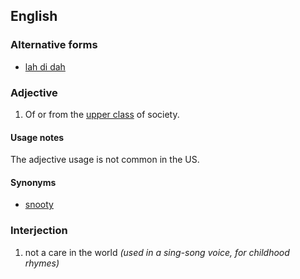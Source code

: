 ==English==

===Alternative forms===
* [[lah di dah]]

===Adjective===
{{en-adj}}

# {{British|pejorative}} Of or from the [[upper class]] of society.

====Usage notes====
The adjective usage is not common in the US.

====Synonyms====
* [[snooty]]

===Interjection===
{{en-intj}}

# {{context|US}} not a care in the world ''(used in a sing-song voice, for childhood rhymes)''